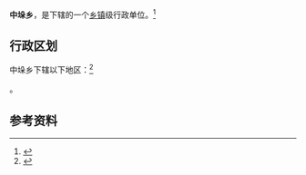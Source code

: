 {{中国乡级行政区|14/10/28/204/000}}

'''中垛乡'''，是{{PRC admin/fullname|14/10/28/204/000|3}}下辖的一个[[乡镇|乡镇]]级行政单位。<ref>{{PRC admin/ref sgc|{{PRC admin/parent|14/10/28/204/000}}}}</ref>

== 行政区划 ==

中垛乡下辖以下地区：<ref>{{PRC admin/ref sgc|14/10/28/204/000}}</ref>

{{PRC admin/children|14/10/28/204/000}}。

== 参考资料 ==

{{reflist}}

{{行政区划小作品}}
{{PRC admin/navcat|14/10/28/204/000}}